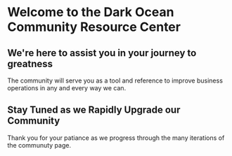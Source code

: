 # **Welcome to the Dark Ocean Community Resource Center**

## **We're here to assist you in your journey to greatness**

The community will serve you as a tool and reference to improve business operations in any and every way we can.

## **Stay Tuned as we Rapidly Upgrade our Community**

Thank you for your patiance as we progress through the many iterations of the communuty page.